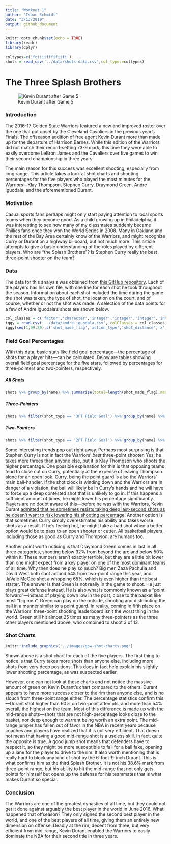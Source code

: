 ```yaml
---
title: "Workout 1"
author: "Isaac Schmidt"
date: "3/13/2019"
output: github_document
---
```


```r
knitr::opts_chunk$set(echo = TRUE)
library(readr)
library(dplyr)
```

```r
coltypes=c('fciiiifffifiifi')
shots = read_csv('../data/shots-data.csv',col_types=coltypes)
```

# The Three Splash Brothers

![Kevin Durant after Game 5](https://img2.thejournal.ie/article/3440987/river/?height=400&version=3440995)

### Introduction

The 2016-17 Golden State Warriors featured a new and improved roster over the one that got upset by the Cleveland Cavaliers in the previous year's Finals. The offseason addition of free agent Kevin Durant more than made up for the departure of Harrison Barnes. While this edition of the Warriors did not match their record-setting 73-9 mark, this time they were able to easily overcome LeBron James and the Cavaliers over five games to win their second championship in three years.

The main reason for this success was excellent shooting, especially from long range. This article takes a look at shot charts and shooting percentages for the five players who played the most minutes for the Warriors—Klay Thompson, Stephen Curry, Draymond Green, Andre Iguodala, and the aforementioned Durant.

### Motivation

Casual sports fans perhaps might only start paying attention to local sports teams when they become good. As a child growing up in Philadelphia, it was interesting to see how many of my classmates suddenly became Phillies fans once they won the World Series in 2008. Many in Oakland and the rest of the Bay Area certainly know of the Warriors, and might recognize Curry or Durant on a highway billboard, but not much more. This article attempts to give a basic understanding of the roles played by different players. Who are "the Splash Brothers"? Is Stephen Curry really *the* best three-point shooter on the team?

### Data

The data for this analysis was obtained from [this GitHub repository](https://github.com/ucb-stat133/stat133-hws/tree/master/data). Each of the players has his own file, with one line for each shot he took throughout the season. Information about each shot included the time during the game the shot was taken, the type of shot, the location on the court, and of course, whether or not the shot was made. A selection of the data points for a few of Andre Iguodala's shots are shown below.

```r
col_classes = c('factor','character','integer','integer','integer','integer','factor','factor','factor','integer','factor','integer','integer')
iggy = read.csv('../data/andre-iguodala.csv', colClasses = col_classes, header=TRUE, stringsAsFactors = FALSE)
iggy[seq(1,99,20),c('shot_made_flag','action_type','shot_distance','x','y')]
```

### Field Goal Percentages

With this data, basic stats like field goal percentage—the percentage of shots that a player hits—can be calculated. Below are tables showing overall field goal percentage for the five stars, followed by percentages for three-pointers and two-pointers, respectively. 

##### All Shots
```r
shots %>% group_by(name) %>% summarise(total=length(shot_made_flag),made=sum(shot_made_flag=='shot_yes'),perc_made=made/total) %>% arrange(desc(perc_made)) %>% print.data.frame()
```

##### Three-Pointers
```r
shots %>% filter(shot_type == '3PT Field Goal') %>% group_by(name) %>% summarise(total=length(shot_made_flag),made=sum(shot_made_flag=='shot_yes'),perc_made=made/total) %>% arrange(desc(perc_made)) %>% print.data.frame()
```

##### Two-Pointers
```r
shots %>% filter(shot_type == '2PT Field Goal') %>% group_by(name) %>% summarise(total=length(shot_made_flag),made=sum(shot_made_flag=='shot_yes'),perc_made=made/total) %>% arrange(desc(perc_made)) %>% print.data.frame()
```

Some interesting trends pop out right away. Perhaps most surprising is that Stephen Curry is not in fact the Warriors' *best* three-point shooter. Yes, he takes more threes than anyone else, but it is Klay Thompson who shoots the higher percentage. One possible explanation for this is that opposing teams tend to close out on Curry, potentially at the expense of leaving Thompson alone for an open look. Curry, being the point guard is also the Warriors' main ball-handler. If the shot clock is winding down and the Warriors are in danger of a violation, the ball will likely be in Curry's hands and he will have to force up a deep contested shot that is unlikely to go in. If this happens a sufficient amount of times, he might lower his percentage significantly. Players are no doubt aware of this—before he was with the Warriors, Kevin Durant [admitted that he sometimes resists taking deep last-second shots as he doesn't want to risk lowering his shooting percentage](https://bleacherreport.com/articles/1526943-kevin-durant-claims-he-wont-always-shoot-high-risk-buzzer-beater-shots). Another option is that sometimes Curry simply overestimates his ability and takes worse shots as a result. If he's feeling hot, he might take a bad shot when a better option would be to pass to an open shooter or cutter. All basketball players, including those as good as Curry and Thompson, are humans too.

Another point worth noticing is that Draymond Green comes in last in all three categories, shooting below 32% from beyond the arc and below 50% within it. These numbers aren't exactly terrible, but they are a little bit lower than one might expect from a key player on one of the most dominant teams of all time. Why then does he play so much? Big men Zaza Pachulia and David West both shot around 54& from two-point range this year, and JaVale McGee shot a whopping 65%, which is even higher than the best starter. The answer is that Green is not really in the game to shoot. He just plays great defense instead. He is also what is commonly known as a "point forward"—instead of playing down low in the post, close to the basket like most "big men", Green can play on the outside, shooting and distributing the ball in a manner similar to a point guard. In reality, coming in fifth place on the Warriors' three-point shooting leaderboard isn't the worst thing in the world. Green still hit almost 25 times as many three-pointers as the three other players mentioned above, who combined to shoot 3 of 13.

### Shot Charts

```r
knitr::include_graphics('../images/gsw-shot-charts.png')
```

Shown above is a shot chart for each of the five players. The first thing to notice is that Curry takes more shots than anyone else, including more shots from very deep positions. This does in fact help explain his slightly lower shooting percentage, as was suspected earlier.

However, one can not look at these charts and not notice the massive amount of green on Kevin Durant's chart compared to the others. Durant appears to have more success closer to the rim than anyone else, and is no slouch from three-point range either. The percentage statistics confirm this—Durant shot higher than 60% on two-point attempts, and more than 54% overall, the highest on the team. Most of this difference is made up with the mid-range shots—shots that are not high-percentage looks close to the basket, nor deep enough to warrant being worth an extra point. The mid-range jumper has fallen out of favor in the NBA in recent years because coaches and players have realized that it is not very efficient. That doesn not mean that having a good mid-range shot is a useless skill. In fact, quite the opposite is true. A good jump shot means that defenders have to respect it, so they might be more susceptible to fall for a ball fake, opening up a lane for the player to drive to the rim. It also worth mentioning that is really hard to block any kind of shot by the 6-foot-9-inch Durant. This is what confirms him as the third Splash Brother. It is not his 38.6% mark from three-point range, but his ability to hit the mid-range that not only gets points for himself but opens up the defense for his teammates that is what makes Durant so special.

### Conclusion

The Warriors are one of the greatest dynasties of all time, but they could not get it done against arguably the best player in the world in June 2016. What happened that offseason? They only signed the second best player in the world, and one of the best players of all time, giving them an entirely new dimension on offense. Deadly at the rim, decent from three, but very efficient from mid-range, Kevin Durant enabled the Warriors to easily dominate the NBA for their second title in three years.